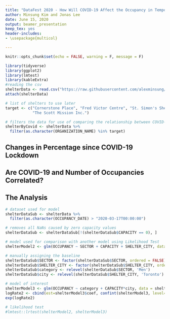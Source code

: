 ```yaml
---
title: "DataFest 2020 - How Will COVID-19 Affect the Occupancy in Temporary Shelters?"
author: Minsung Kim and Jonas Lee
date: June 15, 2020
output: beamer_presentation
keep_tex: yes
header-includes:
- \usepackage{multicol}

---
```


```r
knitr::opts_chunk$set(echo = FALSE, warning = F, message = F)

```

```r
library(tidyverse)
library(ggplot2)
library(lmtest)
library(kableExtra)
#reading the csv
shelterData <- read.csv("https://raw.githubusercontent.com/alexminsung/ISSC/master/data/Daily%20shelter%20occpancy%20current.csv?token=APUVSRCQBS7QDHDGTMGCLMS65JGQU")
attach(shelterData)

# list of shelters to use later
target <- c("Cornerstone Place", "Fred Victor Centre", "St. Simon's Shelter Inc.",
            "The Scott Mission Inc.")

# filters the data for use of comparing the relationship between COVID-19 cases and occupancy numbers in shelters
shelterByCovid <- shelterData %>%
  filter(as.character(ORGANIZATION_NAME) %in% target)

```

## Changes in Percentage since COVID-19 Lockdown


\begin{multicols}{2}

  \null \vfill

```r

# filters the data to include only Men and Women observations. Such measurements were taken because they made up most of the 
# observations and also to better illustrate a trend.
shelterData %>%
  filter(as.character(SECTOR) == "Women" & as.character(OCCUPANCY_DATE) > "2020-03-17T00:00:00") %>%
  mutate(relaFreq = OCCUPANCY/CAPACITY) %>%
  ggplot(aes(x = OCCUPANCY_DATE, y = relaFreq, color = SHELTER_NAME)) + geom_point() + facet_wrap(SHELTER_CITY~ORGANIZATION_NAME) + theme(axis.text.x=element_blank(), axis.ticks.x=element_blank()) + 
  labs(title = "Shelters Occupancy to Capacity Percent by Organizations (Women)", x = "Occupancy Date", y = "Relative Frequency", 
       colour = "Shelter Names")
  
shelterData %>%
  filter(as.character(SECTOR) == "Men" & as.character(OCCUPANCY_DATE) > "2020-03-17T00:00:00") %>%
  mutate(relaFreq = OCCUPANCY/CAPACITY) %>%
  ggplot(aes(x = OCCUPANCY_DATE, y = relaFreq, color = SHELTER_NAME)) + geom_point() + facet_wrap(SHELTER_CITY~ORGANIZATION_NAME) + theme(axis.text.x=element_blank(), axis.ticks.x=element_blank()) + 
  labs(title = "Shelters Occupancy to Capacity Percent by Organizations (Men)", x = "Occupancy Date", y = "Relative Frequency", colour = "Shelter Names")


  
```

  \vfill \null

 \columnbreak

  \null \vfill
  \begin{itemize}
    \item The data shown starts from the day when Ontario was declared to be at a state of emergency (March 17).
    \item Some shelters show a downward trend while others remain stable
  \end{itemize}
  \vfill \null
\end{multicols}

## Are COVID-19 and Number of Occupancies Correlated?

\begin{multicols}{2}

  \null \vfill

```r

# recorded dates for COVID-19 cases exceeding 20 in shelters 
importantDates <- c('2020-04-09T00:00:00', '2020-04-16T00:00:00', '2020-04-30T00:00:00', '2020-04-09T00:00:00',
                    '2020-05-14T00:00:00', '2020-05-16T00:00:00', '2020-05-22T00:00:00')

# creates a graph to showcase the correlation in some of the shelters
shelterByCovid %>%
  filter(as.character(OCCUPANCY_DATE) > "2020-03-017T00:00:00") %>%
  mutate(relaFreq = OCCUPANCY/CAPACITY) %>%
  ggplot(aes(x = OCCUPANCY_DATE, y = OCCUPANCY, color = SHELTER_NAME)) + geom_point() + 
  facet_wrap(~ORGANIZATION_NAME) +
  geom_vline(xintercept = importantDates, color= "black", linetype="dashed") + 
  theme(axis.text.x=element_blank(), axis.ticks.x=element_blank()) + 
  labs(title = "Shelters Occupancy Count by Organizations", x = "Occupancy Date",
       y = "Frequency", colour = "Shelter Names")
```

  \vfill \null

  \columnbreak

  \null \vfill
  \begin{itemize}
    \item Drop in occupancy numbers coincides with the reported date of an outbreak within a shelter
    \item Could be explained by two reasons:
    \begin{enumerate}
     \item The shelter experiencing a drop is the shelter reporting an outbreak
     \item Residents in other shelters are leaving out of fear after the news of an outbreak 
   \end{enumerate}
  \end{itemize}
  \vfill \null
  
\end{multicols}
  
## The Analysis 

  
```r

# dataset used for model
shelterDataSub <- shelterData %>%
  filter(as.character(OCCUPANCY_DATE) > "2020-03-17T00:00:00") 

# removes all NaNs caused by zero capacity values 
shelterDataSub <- shelterDataSub[!(shelterDataSub$CAPACITY == 0), ] 

# model used for comparison with another model using Likelihood Test
shelterModel2 <- glm(OCCUPANCY ~ SECTOR + CAPACITY + SHELTER_CITY, data = shelterDataSub, family = poisson(link = "log"))

# manually assigning the baseline
shelterDataSub$SECTOR <- factor(shelterDataSub$SECTOR, ordered = FALSE)
shelterDataSub$SHELTER_CITY <- factor(shelterDataSub$SHELTER_CITY, ordered = FALSE)
shelterDataSub$category <- relevel(shelterDataSub$SECTOR, 'Men')
shelterDataSub$city <- relevel(shelterDataSub$SHELTER_CITY, 'Toronto')

# model of interest
shelterModel3 <- glm(OCCUPANCY ~ category + CAPACITY*city, data = shelterDataSub, family = poisson(link = "log"))
logRate2 <- cbind(est=shelterModel3$coef, confint(shelterModel3, level=0.95))
exp(logRate2)

# likelihood test
#lmtest::lrtest(shelterModel2, shelterModel3)

```

 